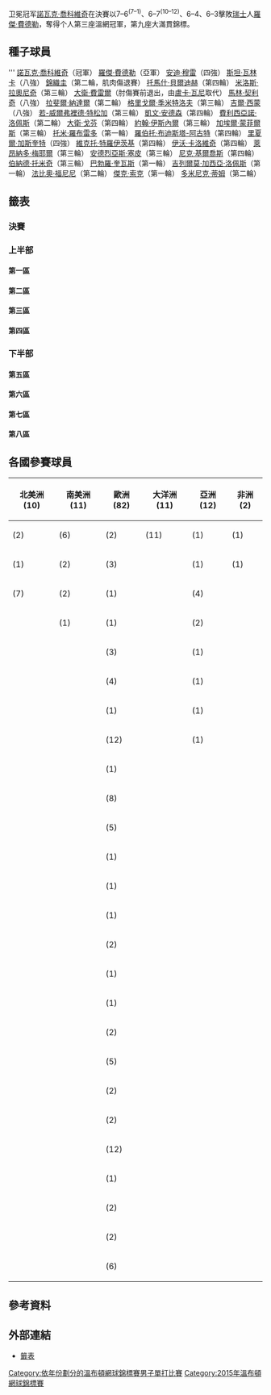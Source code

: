 {{noteTA
|G1=Tennis
|1=zh-hans:半区;zh-hk:半部;zh-tw:線;
|2=zh-hans:轮;zh-hant:圈;zh-tw:輪;
|3=zh-hans:半决赛;zh-hk:準決賽;zh-tw:四強;
|4=zh-hans:四分之一决赛;zh-hk:半準決賽;zh-tw:八強;
|5=zh-hans:温布尔登;zh-hk:溫布頓;zh-tw:溫布頓;
}}
{{GrandSlamEvents|2015|溫布頓網球錦標賽|
 |champ = {{flagicon|SRB}} [[諾瓦克·喬科維奇|諾瓦克·喬科維奇]]
 |runner = {{flagicon|SUI}} [[羅傑·費德勒|羅傑·費德勒]]
 |score = 7–6<sup>(7–1)</sup>、6–7<sup>(10–12)</sup>、6–4、6–3
 | before_name = 溫布頓網球錦標賽男子單打比賽
 | after_name = 溫布頓網球錦標賽男子單打比賽
}}
{{main|2015年溫布頓網球錦標賽}}

卫冕冠军[[諾瓦克·喬科維奇|諾瓦克·喬科維奇]]在決賽以7–6<sup>(7–1)</sup>、6–7<sup>(10–12)</sup>、6–4、6–3擊敗[[瑞士|瑞士]]人[[羅傑·費德勒|羅傑·費德勒]]，奪得个人第三座溫網冠軍，第九座大滿貫錦標。

==種子球員==
{{col-begin}}
{{col-2}}
{{seeds|1|1}} '''{{flagicon|SRB}} [[諾瓦克·喬科維奇|諾瓦克·喬科維奇]]（冠軍）
{{seeds|2|8}} {{flagicon|SUI}} [[羅傑·費德勒|羅傑·費德勒]]（亞軍）
{{seeds|3|6}} {{flagicon|GBR}} [[安迪·穆雷|安迪·穆雷]]（四強）
{{seeds|4|3}} {{flagicon|SUI}} [[斯坦·瓦林卡|斯坦·瓦林卡]]（八強）
{{seeds|5|2}} {{flagicon|JPN}} [[錦織圭|錦織圭]]（第二輪，肌肉傷退賽）
{{seeds|6|7}} {{flagicon|CZE}} [[托馬什·貝爾迪赫|托馬什·貝爾迪赫]]（第四輪）
{{seeds|7|4}} {{flagicon|CAN}} [[米洛斯·拉奧尼奇|米洛斯·拉奧尼奇]]（第三輪）
{{seeds|8|}} {{flagicon|ESP}} [[大衛·費雷爾|大衛·費雷爾]]（肘傷賽前退出，由[[盧卡·瓦尼|盧卡·瓦尼]]取代）
{{seeds|9|2}} {{flagicon|CRO}} [[馬林·契利奇|馬林·契利奇]]（八強）
{{seeds|10|5}} {{flagicon|ESP}} [[拉斐爾·納達爾|拉斐爾·納達爾]]（第二輪）
{{seeds|11|4}} {{flagicon|BUL}} [[格里戈爾·季米特洛夫|格里戈爾·季米特洛夫]]（第三輪）
{{seeds|12|7}} {{flagicon|FRA}} [[吉爾·西蒙|吉爾·西蒙]]（八強）
{{seeds|13|6}} {{flagicon|FRA}} [[若-威爾弗裡德·特松加|若-威爾弗裡德·特松加]]（第三輪）
{{seeds|14|1}} {{flagicon|RSA}} [[凱文·安德森_(網球運動員)|凱文·安德森]]（第四輪）
{{seeds|15|8}} {{flagicon|ESP}} [[費利西亞諾·洛佩斯|費利西亞諾·洛佩斯]]（第二輪）
{{seeds|16|3}} {{flagicon|BEL}} [[大衛·戈芬|大衛·戈芬]]（第四輪）
{{col-2}}
{{seeds|17|2}} {{flagicon|USA}} [[約翰·伊斯內爾|約翰·伊斯內爾]]（第三輪）
{{seeds|18|7}} {{flagicon|FRA}} [[加埃爾·蒙菲爾斯|加埃爾·蒙菲爾斯]]（第三輪）
{{seeds|19|3}} {{flagicon|ESP}} [[托米·羅布雷多|托米·羅布雷多]]（第一輪）
{{seeds|20|8}} {{flagicon|ESP}} [[羅伯托·布迪斯塔-阿古特|羅伯托·布迪斯塔-阿古特]]（第四輪）
{{seeds|21|4}} {{flagicon|FRA}} [[里夏爾·加斯奎特|里夏爾·加斯奎特]]（四強）
{{seeds|22|5}} {{flagicon|SRB}} [[維克托·特羅伊茨基|維克托·特羅伊茨基]]（第四輪）
{{seeds|23|6}} {{flagicon|CRO}} [[伊沃·卡洛維奇|伊沃·卡洛維奇]]（第四輪）
{{seeds|24|1}} {{flagicon|ARG}} [[萊昂納多·梅耶爾|萊昂納多·梅耶爾]]（第三輪）
{{seeds|25|6}} {{flagicon|ITA}} [[安德烈亞斯·塞皮|安德烈亞斯·塞皮]]（第三輪）
{{seeds|26|4}} {{flagicon|AUS}} [[尼克·基爾喬斯|尼克·基爾喬斯]]（第四輪）
{{seeds|27|1}} {{flagicon|AUS}} [[伯納德·托米奇|伯納德·托米奇]]（第三輪）
{{seeds|28|2}} {{flagicon|URU}} [[巴勃羅·奎瓦斯|巴勃羅·奎瓦斯]]（第一輪）
{{seeds|29|7}} {{flagicon|ESP}} [[吉列爾莫·加西亞·洛佩斯|吉列爾莫·加西亞·洛佩斯]]（第一輪）
{{seeds|30|5}} {{flagicon|ITA}} [[法比奧·福尼尼|法比奧·福尼尼]]（第二輪）
{{seeds|31|8}} {{flagicon|USA}} [[傑克·索克|傑克·索克]]（第一輪）
{{seeds|32|3}} {{flagicon|AUT}} [[多米尼克·蒂姆|多米尼克·蒂姆]]（第二輪）
{{col-end}}

==籤表==
{{Draw key}}

===決賽===

{{8TeamBracket-Tennis5
|RD1=八強
|RD2=四強
|RD3=[[2015年溫布頓網球錦標賽男子單打比賽|決賽]]
|team-width=175

|RD1-seed1=1
|RD1-team1='''{{flagicon|SRB}} [[諾瓦克·喬科維奇|諾瓦克·喬科維奇]]
|RD1-score1-1='''6
|RD1-score1-2='''6
|RD1-score1-3='''6
|RD1-score1-4=
|RD1-score1-5=
|RD1-seed2=9
|RD1-team2={{flagicon|CRO}} [[馬林·契利奇|馬林·契利奇]]
|RD1-score2-1=4
|RD1-score2-2=4
|RD1-score2-3=4
|RD1-score2-4=
|RD1-score2-5=

|RD1-seed3=4
|RD1-team3={{nowrap|{{flagicon|SWI}} [[斯坦·瓦林卡|斯坦·瓦林卡]]}}
|RD1-score3-1=4
|RD1-score3-2='''6
|RD1-score3-3='''6
|RD1-score3-4=4
|RD1-score3-5=9
|RD1-seed4=21
|RD1-team4='''{{flagicon|FRA}} [[里夏爾·加斯奎特|里夏爾·加斯奎特]]
|RD1-score4-1='''6
|RD1-score4-2=4
|RD1-score4-3=3
|RD1-score4-4='''6
|RD1-score4-5='''11

|RD1-seed5=
|RD1-team5={{flagicon|CAN}} [[華塞克·波斯比希爾|華塞克·波斯比希爾]]
|RD1-score5-1=4
|RD1-score5-2=5
|RD1-score5-3=4
|RD1-score5-4=
|RD1-score5-5=
|RD1-seed6=3
|RD1-team6={{flagicon|GBR}} '''[[安迪·穆雷|安迪·穆雷]]
|RD1-score6-1='''6
|RD1-score6-2='''7
|RD1-score6-3='''6
|RD1-score6-4=
|RD1-score6-5=

|RD1-seed7=12
|RD1-team7={{flagicon|FRA}} [[吉爾·西蒙|吉爾·西蒙]]
|RD1-score7-1=3
|RD1-score7-2=5
|RD1-score7-3=2
|RD1-score7-4=
|RD1-score7-5=
|RD1-seed8=2
|RD1-team8={{flagicon|SUI}} '''[[羅傑·費德勒|羅傑·費德勒]]
|RD1-score8-1='''6
|RD1-score8-2='''7
|RD1-score8-3='''6
|RD1-score8-4=
|RD1-score8-5=

|RD2-seed1=1
|RD2-team1='''{{flagicon|SRB}} [[諾瓦克·喬科維奇|諾瓦克·喬科維奇]]
|RD2-score1-1='''7<sup>7</sup>
|RD2-score1-2='''6
|RD2-score1-3='''6
|RD2-score1-4=
|RD2-score1-5=
|RD2-seed2=21
|RD2-team2={{flagicon|FRA}} [[里夏爾·加斯奎特|里夏爾·加斯奎特]]
|RD2-score2-1=6<sup>2</sup>
|RD2-score2-2=4
|RD2-score2-3=4
|RD2-score2-4=
|RD2-score2-5=

|RD2-seed3=3
|RD2-team3={{flagicon|GBR}} [[安迪·穆雷|安迪·穆雷]]
|RD2-score3-1=5
|RD2-score3-2=5
|RD2-score3-3=4
|RD2-score3-4=
|RD2-score3-5=
|RD2-seed4=2
|RD2-team4='''{{flagicon|SUI}} [[羅傑·費德勒|羅傑·費德勒]] 
|RD2-score4-1='''7
|RD2-score4-2='''7
|RD2-score4-3='''6
|RD2-score4-4=
|RD2-score4-5=

|RD3-seed1=1
|RD3-team1={{nowrap|'''{{flagicon|SRB}} [[諾瓦克·喬科維奇|諾瓦克·喬科維奇]]''' }}
|RD3-score1-1='''7<sup>7</sup>
|RD3-score1-2=6<sup>10</sup>
|RD3-score1-3='''6
|RD3-score1-4='''6
|RD3-score1-5=
|RD3-seed2=2
|RD3-team2={{flagicon|SUI}} [[羅傑·費德勒|羅傑·費德勒]] 
|RD3-score2-1=6<sup>1</sup>
|RD3-score2-2='''7<sup>12</sup>
|RD3-score2-3=4
|RD3-score2-4=3
|RD3-score2-5=
}}

=== 上半部 ===
==== 第一區 ====
{{16TeamBracket-Compact-Tennis5
| RD1=第一輪
| RD2=第二輪
| RD3=第三輪
| RD4=第四輪

| RD1-seed01=1
| RD1-team01='''{{flagicon|SRB}} [[諾瓦克·喬科維奇|喬科維奇]]
| RD1-score01-1='''6
| RD1-score01-2='''6
| RD1-score01-3='''6
| RD1-score01-4=
| RD1-score01-5=
| RD1-seed02=
| RD1-team02={{nowrap|{{flagicon|GER}} [[菲利普·科爾施賴伯|科爾施賴伯]]}}
| RD1-score02-1=4
| RD1-score02-2=4
| RD1-score02-3=4
| RD1-score02-4=
| RD1-score02-5=

| RD1-seed03=
| RD1-team03='''{{flagicon|FIN}} [[亞爾科·涅米寧|涅米寧]]
| RD1-score03-1=3
| RD1-score03-2='''6
| RD1-score03-3=4
| RD1-score03-4='''6
| RD1-score03-5='''11
| RD1-seed04=WC
| RD1-team04={{flagicon|AUS}} [[萊頓·休伊特|休伊特]]
| RD1-score04-1='''6
| RD1-score04-2=3
| RD1-score04-3='''6
| RD1-score04-4=0
| RD1-score04-5=9

| RD1-seed05=Q
| RD1-team05='''{{flagicon|FRA}} [[皮埃爾-雨果·赫伯特|赫伯特]]
| RD1-score05-1=1
| RD1-score05-2='''6
| RD1-score05-3=3
| RD1-score05-4='''6
| RD1-score05-5='''10
| RD1-seed06=
| RD1-team06={{flagicon|KOR}} [[鄭泫|鄭]]
| RD1-score06-1='''6
| RD1-score06-2=2
| RD1-score06-3='''6
| RD1-score06-4=2
| RD1-score06-5=8

| RD1-seed07=
| RD1-team07={{flagicon|GER}} [[楊-萊納德·史卓夫|史卓夫]]
| RD1-score07-1=3
| RD1-score07-2='''6
| RD1-score07-3='''6
| RD1-score07-4=2
| RD1-score07-5=3
| RD1-seed08=27
| RD1-team08='''{{flagicon|AUS}} [[伯納德·托米奇|托米奇]]
| RD1-score08-1='''6
| RD1-score08-2=3
| RD1-score08-3=2
| RD1-score08-4='''6
| RD1-score08-5='''6

| RD1-seed09=24
| RD1-team09='''{{flagicon|ARG}} [[萊昂納多·梅耶爾|梅耶爾]]
| RD1-score09-1='''7<sup>9</sup>
| RD1-score09-2='''7<sup>7</sup>
| RD1-score09-3='''6
| RD1-score09-4=
| RD1-score09-5=
| RD1-seed10=
| RD1-team10={{flagicon|AUS}} [[壇納西·科基納基斯|科基納基斯]]
| RD1-score10-1=6<sup>7</sup>
| RD1-score10-2=6<sup>3</sup>
| RD1-score10-3=4
| RD1-score10-4=
| RD1-score10-5=

| RD1-seed11=PR
| RD1-team11={{flagicon|SRB}} [[揚科·蒂普薩雷維奇|蒂普薩雷維奇]]
| RD1-score11-1=3
| RD1-score11-2=4
| RD1-score11-3=2
| RD1-score11-4=
| RD1-score11-5=
| RD1-seed12=
| RD1-team12='''{{flagicon|ESP}} [[馬塞爾·格拉諾勒斯|格拉諾勒斯]]
| RD1-score12-1='''6
| RD1-score12-2='''6
| RD1-score12-3='''6
| RD1-score12-4=
| RD1-score12-5=

| RD1-seed13=
| RD1-team13='''{{flagicon|TUR}} [[馬塞爾·伊爾汗|伊爾汗]]
| RD1-score13-1='''7<sup>7</sup>
| RD1-score13-2='''6
| RD1-score13-3=6<sup>4</sup>
| RD1-score13-4='''6
| RD1-score13-5=
| RD1-seed14=
| RD1-team14={{flagicon|POL}} [[傑西·詹努維克茲|詹努維克茲]]
| RD1-score14-1=6<sup>4</sup>
| RD1-score14-2=4
| RD1-score14-3='''7<sup>7</sup>
| RD1-score14-4=3
| RD1-score14-5=

| RD1-seed15=
| RD1-team15={{flagicon|FRA}} [[盧卡斯·普耶|普耶]]
| RD1-score15-1=2
| RD1-score15-2=5
| RD1-score15-3='''6
| RD1-score15-4=3
| RD1-score15-5=
| RD1-seed16=14
| RD1-team16='''{{flagicon|RSA}} [[凱文·安德森_(網球運動員)|安德森]]
| RD1-score16-1='''6
| RD1-score16-2='''7
| RD1-score16-3=3
| RD1-score16-4='''6
| RD1-score16-5=

| RD2-seed01=1
| RD2-team01={{flagicon|SRB}} '''[[諾瓦克·喬科維奇|喬科維奇]]
| RD2-score01-1='''6
| RD2-score01-2='''6
| RD2-score01-3='''6
| RD2-score01-4=
| RD2-score01-5=
| RD2-seed02=
| RD2-team02={{flagicon|FIN}} [[亞爾科·涅米寧|涅米寧]]
| RD2-score02-1=4
| RD2-score02-2=2
| RD2-score02-3=3
| RD2-score02-4=
| RD2-score02-5=

| RD2-seed03=Q
| RD2-team03={{flagicon|FRA}} [[皮埃爾-雨果·赫伯特|赫伯特]]
| RD2-score03-1=6<sup>3</sup>
| RD2-score03-2=4
| RD2-score03-3=6<sup>5</sup>
| RD2-score03-4=
| RD2-score03-5=
| RD2-seed04=27
| RD2-team04='''{{flagicon|AUS}} [[伯納德·托米奇|托米奇]]
| RD2-score04-1='''7<sup>7</sup>
| RD2-score04-2='''6
| RD2-score04-3='''7<sup>7</sup>
| RD2-score04-4=
| RD2-score04-5=

| RD2-seed05=24
| RD2-team05='''{{flagicon|ARG}} [[萊昂納多·梅耶爾|梅耶爾]]
| RD2-score05-1='''6
| RD2-score05-2='''7<sup>7</sup>
| RD2-score05-3='''6
| RD2-score05-4=
| RD2-score05-5=
| RD2-seed06=
| RD2-team06={{nowrap|{{flagicon|ESP}} [[馬塞爾·格拉諾勒斯|格拉諾勒斯]]}}
| RD2-score06-1=3
| RD2-score06-2=6<sup>4</sup>
| RD2-score06-3=3
| RD2-score06-4=
| RD2-score06-5=

| RD2-seed07=
| RD2-team07={{flagicon|TUR}} [[馬塞爾·伊爾汗|伊爾汗]]
| RD2-score07-1='''7<sup>7</sup>
| RD2-score07-2=6<sup>6</sup>
| RD2-score07-3=4
| RD2-score07-4=4
| RD2-score07-5=
| RD2-seed08=14
| RD2-team08='''{{flagicon|RSA}} [[凱文·安德森_(網球運動員)|安德森]]
| RD2-score08-1=6<sup>5</sup>
| RD2-score08-2='''7<sup>8</sup>
| RD2-score08-3='''6
| RD2-score08-4='''6
| RD2-score08-5=

| RD3-seed01=1
| RD3-team01={{flagicon|SRB}} '''[[諾瓦克·喬科維奇|喬科維奇]]
| RD3-score01-1='''6
| RD3-score01-2='''6
| RD3-score01-3='''6
| RD3-score01-4=
| RD3-score01-5=
| RD3-seed02=27
| RD3-team02={{flagicon|AUS}} [[伯納德·托米奇|托米奇]]
| RD3-score02-1=3
| RD3-score02-2=3
| RD3-score02-3=3
| RD3-score02-4=
| RD3-score02-5=

| RD3-seed03=24
| RD3-team03={{flagicon|ARG}} [[萊昂納多·梅耶爾|梅耶爾]]
| RD3-score03-1=4
| RD3-score03-2=6<sup>6</sup>
| RD3-score03-3=3
| RD3-score03-4=
| RD3-score03-5=
| RD3-seed04=14
| RD3-team04={{nowrap|{{flagicon|RSA}} '''[[凱文·安德森_(網球運動員)|安德森]]}}
| RD3-score04-1='''6
| RD3-score04-2='''7<sup>8</sup>
| RD3-score04-3='''6
| RD3-score04-4=
| RD3-score04-5=

| RD4-seed01=1
| RD4-team01='''{{flagicon|SRB}} [[諾瓦克·喬科維奇|喬科維奇]]
| RD4-score01-1=6<sup>6</sup>
| RD4-score01-2=6<sup>6</sup>
| RD4-score01-3='''6
| RD4-score01-4='''6
| RD4-score01-5='''7
| RD4-seed02=14
| RD4-team02={{nowrap|{{flagicon|RSA}} [[凱文·安德森_(網球運動員)|安德森]]}}
| RD4-score02-1='''7<sup>8</sup>
| RD4-score02-2='''7<sup>8</sup>
| RD4-score02-3=1
| RD4-score02-4=4
| RD4-score02-5=5
}}

==== 第二區 ====
{{16TeamBracket-Compact-Tennis5
| RD1=第一輪
| RD2=第二輪
| RD3=第三輪
| RD4=第四輪

| RD1-seed01= 9
| RD1-team01='''{{flagicon|CRO}} [[馬林·契利奇|契利奇]] 
| RD1-score01-1='''6
| RD1-score01-2='''6
| RD1-score01-3='''7<sup>7</sup>
| RD1-score01-4=
| RD1-score01-5=
| RD1-seed02=Q
| RD1-team02={{flagicon|JPN}} [[守屋宏紀|守屋]]
| RD1-score02-1=3
| RD1-score02-2=2
| RD1-score02-3=6<sup>4</sup>
| RD1-score02-4=
| RD1-score02-5=

| RD1-seed03=
| RD1-team03={{nowrap|{{flagicon|AUT}} [[Andreas_Haider-Maurer|A Haider-Maurer]]}}
| RD1-score03-1=2
| RD1-score03-2=2<sup>r</sup>
| RD1-score03-3=
| RD1-score03-4=
| RD1-score03-5=
| RD1-seed04=
| RD1-team04='''{{flagicon|LTU}} [[里查達斯·貝蘭基斯|貝蘭基斯]]
| RD1-score04-1='''6
| RD1-score04-2=5
| RD1-score04-3=
| RD1-score04-4=
| RD1-score04-5=

| RD1-seed05=WC
| RD1-team05='''{{flagicon|AUS}} [[馬修·伊布登|伊布登]]
| RD1-score05-1='''6
| RD1-score05-2='''6
| RD1-score05-3='''6
| RD1-score05-4=
| RD1-score05-5=
| RD1-seed06=
| RD1-team06={{flagicon|SLO}} [[Blaž_Rola|B Rola]]
| RD1-score06-1=2
| RD1-score06-2=1
| RD1-score06-3=4
| RD1-score06-4=
| RD1-score06-5=

| RD1-seed07=
| RD1-team07={{flagicon|JPN}} [[添田豪|添田]]
| RD1-score07-1=6<sup>5</sup>
| RD1-score07-2=4
| RD1-score07-3=4
| RD1-score07-4=
| RD1-score07-5=
| RD1-seed08=17
| RD1-team08='''{{flagicon|USA}} [[約翰·伊斯內爾|伊斯內爾]]
| RD1-score08-1='''7<sup>7</sup>
| RD1-score08-2='''6
| RD1-score08-3='''6
| RD1-score08-4=
| RD1-score08-5=

| RD1-seed09=28
| RD1-team09={{flagicon|URU}} [[巴勃羅·奎瓦斯|奎瓦斯]]
| RD1-score09-1='''7<sup>7</sup>
| RD1-score09-2='''6
| RD1-score09-3=3
| RD1-score09-4=2
| RD1-score09-5=2
| RD1-seed10=WC
| RD1-team10='''{{flagicon|USA}} [[丹尼斯·庫德拉|庫德拉]]
| RD1-score10-1=6<sup>4</sup>
| RD1-score10-2=4
| RD1-score10-3='''6
| RD1-score10-4='''6
| RD1-score10-5='''6

| RD1-seed11=
| RD1-team11={{flagicon|RUS}} [[泰穆拉茲·加巴什維利|加巴什維利]]
| RD1-score11-1=3
| RD1-score11-2='''6
| RD1-score11-3=3
| RD1-score11-4='''6
| RD1-score11-5=7
| RD1-seed12=
| RD1-team12='''{{flagicon|GER}} [[亞歷山大·茲維列夫|茲維列夫]]
| RD1-score12-1='''6
| RD1-score12-2=1
| RD1-score12-3='''6
| RD1-score12-4=3
| RD1-score12-5='''9

| RD1-seed13=
| RD1-team13={{flagicon|BRA}} [[João_Souza|J Souza]]
| RD1-score13-1=4
| RD1-score13-2=3
| RD1-score13-3=2
| RD1-score13-4=
| RD1-score13-5=
| RD1-seed14=
| RD1-team14='''{{flagicon|COL}} [[聖地亞哥·基拉爾多|基拉爾多]]
| RD1-score14-1='''6
| RD1-score14-2='''6
| RD1-score14-3='''6
| RD1-score14-4=
| RD1-score14-5=

| RD1-seed15=
| RD1-team15={{flagicon|ITA}} [[西莫內·博萊利|博萊利]]
| RD1-score15-1=3
| RD1-score15-2='''7<sup>7</sup>
| RD1-score15-3=2
| RD1-score15-4='''6
| RD1-score15-5=3
| RD1-seed16=5
| RD1-team16='''{{flagicon|JPN}} [[錦織圭|錦織]] 
| RD1-score16-1='''6
| RD1-score16-2=6<sup>4</sup>
| RD1-score16-3='''6
| RD1-score16-4=3
| RD1-score16-5='''6

| RD2-seed01=9
| RD2-team01={{flagicon|CRO}} '''[[馬林·契利奇|契利奇]] 
| RD2-score01-1='''6
| RD2-score01-2=4
| RD2-score01-3='''7<sup>8</sup>
| RD2-score01-4=4
| RD2-score01-5='''7
| RD2-seed02=
| RD2-team02={{nowrap|{{flagicon|LTU}} [[里查達斯·貝蘭基斯|貝蘭基斯]]}}
| RD2-score02-1=3
| RD2-score02-2='''6
| RD2-score02-3=6<sup>6</sup>
| RD2-score02-4='''6
| RD2-score02-5=5

| RD2-seed03=WC
| RD2-team03={{flagicon|AUS}} [[馬修·伊布登|伊布登]]
| RD2-score03-1=2
| RD2-score03-2=6<sup>8</sup>
| RD2-score03-3=4
| RD2-score03-4=
| RD2-score03-5=
| RD2-seed04=17
| RD2-team04={{flagicon|USA}} '''[[約翰·伊斯內爾|伊斯內爾]]
| RD2-score04-1='''6
| RD2-score04-2='''7<sup>10</sup>
| RD2-score04-3='''6
| RD2-score04-4=
| RD2-score04-5=

| RD2-seed05=WC
| RD2-team05={{flagicon|USA}} '''[[丹尼斯·庫德拉|庫德拉]]
| RD2-score05-1='''6
| RD2-score05-2=3
| RD2-score05-3='''7<sup>7</sup>
| RD2-score05-4='''6
| RD2-score05-5=
| RD2-seed06=
| RD2-team06={{flagicon|GER}} [[亞歷山大·茲維列夫|茲維列夫]]
| RD2-score06-1=3
| RD2-score06-2='''6
| RD2-score06-3=6<sup>2</sup>
| RD2-score06-4=4
| RD2-score06-5=

| RD2-seed07=
| RD2-team07={{flagicon|COL}} '''[[聖地亞哥·基拉爾多|基拉爾多]]
| RD2-score07-1=<small>w/o</small>
| RD2-score07-2=
| RD2-score07-3=
| RD2-score07-4=
| RD2-score07-5=
| RD2-seed08=5
| RD2-team08={{flagicon|JPN}} [[錦織圭|錦織]]
| RD2-score08-1=
| RD2-score08-2=
| RD2-score08-3=
| RD2-score08-4=
| RD2-score08-5=

| RD3-seed01=9
| RD3-team01={{flagicon|CRO}} '''[[馬林·契利奇|契利奇]] 
| RD3-score01-1='''7<sup>7</sup>
| RD3-score01-2=6<sup>6</sup>
| RD3-score01-3='''6
| RD3-score01-4=6<sup>4</sup>
| RD3-score01-5='''12
| RD3-seed02=17
| RD3-team02={{flagicon|USA}} [[約翰·伊斯內爾|伊斯內爾]]
| RD3-score02-1=6<sup>4</sup>
| RD3-score02-2='''7<sup>8</sup>
| RD3-score02-3=4
| RD3-score02-4='''7<sup>7</sup>
| RD3-score02-5=10

| RD3-seed03=WC
| RD3-team03='''{{flagicon|USA}} [[丹尼斯·庫德拉|庫德拉]]
| RD3-score03-1='''6
| RD3-score03-2=6<sup>3</sup>
| RD3-score03-3=2
| RD3-score03-4='''6
| RD3-score03-5='''6
| RD3-seed04=
| RD3-team04={{nowrap|{{flagicon|COL}} [[聖地亞哥·基拉爾多|基拉爾多]]}}
| RD3-score04-1=2
| RD3-score04-2='''7<sup>7</sup>
| RD3-score04-3='''6
| RD3-score04-4=1
| RD3-score04-5=3

| RD4-seed01=9
| RD4-team01='''{{flagicon|CRO}} [[馬林·契利奇|契利奇]] 
| RD4-score01-1='''6
| RD4-score01-2=4
| RD4-score01-3='''6
| RD4-score01-4='''7
| RD4-score01-5=
| RD4-seed02=WC
| RD4-team02={{nowrap|{{flagicon|USA}} [[丹尼斯·庫德拉|庫德拉]]}}
| RD4-score02-1=4
| RD4-score02-2='''6
| RD4-score02-3=3
| RD4-score02-4=5
| RD4-score02-5=
}}

==== 第三區 ====
{{16TeamBracket-Compact-Tennis5
| RD1=第一輪
| RD2=第二輪
| RD3=第三輪
| RD4=第四輪

| RD1-seed01=4
| RD1-team01='''{{flagicon|SUI}} [[斯坦·瓦林卡|瓦林卡]]
| RD1-score01-1='''6
| RD1-score01-2='''7
| RD1-score01-3='''7<sup>7</sup>
| RD1-score01-4=
| RD1-score01-5=
| RD1-seed02=
| RD1-team02={{flagicon|POR}} [[João_Sousa|J Sousa]]
| RD1-score02-1=2
| RD1-score02-2=5
| RD1-score02-3=6<sup>3</sup>
| RD1-score02-4=
| RD1-score02-5=

| RD1-seed03=
| RD1-team03='''{{nowrap|{{flagicon|DOM}} [[Víctor_Estrella_Burgos|V Estrella Burgos]]}}
| RD1-score03-1=5
| RD1-score03-2='''6
| RD1-score03-3='''6
| RD1-score03-4='''6
| RD1-score03-5=
| RD1-seed04=
| RD1-team04={{flagicon|GER}} [[Benjamin_Becker|B Becker]]
| RD1-score04-1='''7

| RD1-score04-2=1
| RD1-score04-3=4
| RD1-score04-4=4
| RD1-score04-5=

| RD1-seed05=
| RD1-team05={{flagicon|SVK}} [[Martin_Kližan|M Kližan]]
| RD1-score05-1='''6
| RD1-score05-2=2
| RD1-score05-3=3
| RD1-score05-4='''7<sup>7</sup>
| RD1-score05-5=11
| RD1-seed06=
| RD1-team06='''{{flagicon|ESP}} [[費爾南多·貝爾達斯科|貝爾達斯科]]
| RD1-score06-1=4
| RD1-score06-2='''6
| RD1-score06-3='''6
| RD1-score06-4=6<sup>5</sup>
| RD1-score06-5='''13

| RD1-seed07=
| RD1-team07= {{flagicon|ISR}} [[杜迪·塞拉|塞拉]]
| RD1-score07-1='''6
| RD1-score07-2=3
| RD1-score07-3=4
| RD1-score07-4=4
| RD1-score07-5=
| RD1-seed08=32
| RD1-team08='''{{flagicon|AUT}} [[多米尼克·蒂姆|蒂姆]]
| RD1-score08-1=2
| RD1-score08-2='''6
| RD1-score08-3='''6
| RD1-score08-4='''6
| RD1-score08-5=

| RD1-seed09=19
| RD1-team09={{flagicon|ESP}} [[Tommy_Robredo|T Robredo]]
| RD1-score09-1=2
| RD1-score09-2=3
| RD1-score09-3=4
| RD1-score09-4=
| RD1-score09-5=
| RD1-seed10=Q
| RD1-team10='''{{flagicon|AUS}} [[約翰·米爾蒙|米爾蒙]]
| RD1-score10-1='''6
| RD1-score10-2='''6
| RD1-score10-3='''6
| RD1-score10-4=
| RD1-score10-5=

| RD1-seed11=
| RD1-team11={{flagicon|USA}} [[Donald_Young_(tennis)|D Young]]
| RD1-score11-1='''7
| RD1-score11-2=2
| RD1-score11-3=4
| RD1-score11-4=4
| RD1-score11-5=
| RD1-seed12=
| RD1-team12='''{{flagicon|CYP}} [[馬科斯·巴格達蒂斯|巴格達蒂斯]]
| RD1-score12-1=5
| RD1-score12-2='''6
| RD1-score12-3='''6
| RD1-score12-4='''6
| RD1-score12-5=

| RD1-seed13=WC
| RD1-team13='''{{flagicon|GBR}} [[Liam_Broady|L Broady]]
| RD1-score13-1=5
| RD1-score13-2=4
| RD1-score13-3='''6
| RD1-score13-4='''6
| RD1-score13-5='''6
| RD1-seed14=
| RD1-team14={{flagicon|AUS}} [[Marinko_Matosevic|M Matosevic]]
| RD1-score14-1='''7
| RD1-score14-2='''6
| RD1-score14-3=3
| RD1-score14-4=2
| RD1-score14-5=3

| RD1-seed15=Q
| RD1-team15={{flagicon|ARG}} [[Horacio_Zeballos|H Zeballos]]
| RD1-score15-1=6<sup>4</sup>
| RD1-score15-2=1
| RD1-score15-3=1
| RD1-score15-4=
| RD1-score15-5=
| RD1-seed16=16
| RD1-team16='''{{flagicon|BEL}} [[大衛·戈芬|戈芬]]
| RD1-score16-1='''7<sup>7</sup>
| RD1-score16-2='''6
| RD1-score16-3='''6
| RD1-score16-4=
| RD1-score16-5=

| RD2-seed01=4
| RD2-team01={{flagicon|SUI}} '''[[斯坦·瓦林卡|瓦林卡]]
| RD2-score01-1='''6
| RD2-score01-2='''6
| RD2-score01-3='''7
| RD2-score01-4=
| RD2-score01-5=
| RD2-seed02=
| RD2-team02={{nowrap|{{flagicon|DOM}} [[Víctor_Estrella_Burgos|V Estrella Burgos]]}}
| RD2-score02-1=3
| RD2-score02-2=4
| RD2-score02-3=5
| RD2-score02-4=
| RD2-score02-5=

| RD2-seed03=
| RD2-team03='''{{flagicon|ESP}} [[費爾南多·貝爾達斯科|貝爾達斯科]]
| RD2-score03-1=5
| RD2-score03-2='''6
| RD2-score03-3=5
| RD2-score03-4='''6
| RD2-score03-5='''6
| RD2-seed04=32
| RD2-team04={{flagicon|AUT}} [[多米尼克·蒂姆|蒂姆]]
| RD2-score04-1='''7
| RD2-score04-2=4
| RD2-score04-3='''7
| RD2-score04-4=3
| RD2-score04-5=4

| RD2-seed05=Q
| RD2-team05={{flagicon|AUS}} [[約翰·米爾蒙|米爾蒙]]
| RD2-score05-1='''7<sup>7</sup>
| RD2-score05-2='''6
| RD2-score05-3=3
| RD2-score05-4=2
| RD2-score05-5=4
| RD2-seed06=
| RD2-team06='''{{flagicon|CYP}} [[馬科斯·巴格達蒂斯|巴格達蒂斯]]
| RD2-score06-1=6<sup>5</sup>
| RD2-score06-2=2
| RD2-score06-3='''6
| RD2-score06-4='''6
| RD2-score06-5='''6

| RD2-seed07=WC
| RD2-team07={{flagicon|GBR}} [[Liam_Broady|L Broady]]
| RD2-score07-1=6<sup>3</sup>
| RD2-score07-2=1
| RD2-score07-3=1
| RD2-score07-4=
| RD2-score07-5=
| RD2-seed08=16
| RD2-team08={{flagicon|BEL}} '''[[大衛·戈芬|戈芬]]
| RD2-score08-1='''7<sup>7</sup>
| RD2-score08-2='''6
| RD2-score08-3='''6
| RD2-score08-4=
| RD2-score08-5=

| RD3-seed01=4
| RD3-team01='''{{flagicon|SWI}} [[斯坦·瓦林卡|瓦林卡]]
| RD3-score01-1='''6
| RD3-score01-2='''6
| RD3-score01-3='''6
| RD3-score01-4=
| RD3-score01-5=
| RD3-seed02=
| RD3-team02={{flagicon|ESP}} [[費爾南多·貝爾達斯科|貝爾達斯科]]
| RD3-score02-1=4
| RD3-score02-2=3
| RD3-score02-3=4
| RD3-score02-4=
| RD3-score02-5=

| RD3-seed03=
| RD3-team03={{nowrap|{{flagicon|CYP}} [[馬科斯·巴格達蒂斯|巴格達蒂斯]]}}
| RD3-score03-1=3
| RD3-score03-2=4
| RD3-score03-3=2
| RD3-score03-4=
| RD3-score03-5=
| RD3-seed04=16
| RD3-team04={{flagicon|BEL}} '''[[大衛·戈芬|戈芬]]
| RD3-score04-1='''6
| RD3-score04-2='''6
| RD3-score04-3='''6
| RD3-score04-4=
| RD3-score04-5=

| RD4-seed01=4
| RD4-team01='''{{nowrap|{{flagicon|SWI}} [[斯坦·瓦林卡|瓦林卡]]}}
| RD4-score01-1='''7<sup>7</sup>
| RD4-score01-2='''7<sup>9</sup>
| RD4-score01-3='''6
| RD4-score01-4=
| RD4-score01-5=
| RD4-seed02=16
| RD4-team02={{flagicon|BEL}} [[大衛·戈芬|戈芬]]
| RD4-score02-1=6<sup>3</sup>
| RD4-score02-2=6<sup>7</sup>
| RD4-score02-3=4
| RD4-score02-4=
| RD4-score02-5=
}}

==== 第四區 ====
{{16TeamBracket-Compact-Tennis5
| RD1=第一輪
| RD2=第二輪
| RD3=第三輪
| RD4=第四輪

| RD1-seed01=11
| RD1-team01='''{{flagicon|BUL}} [[格里戈爾·季米特洛夫|季米特洛夫]]
| RD1-score01-1='''6
| RD1-score01-2='''6
| RD1-score01-3='''6
| RD1-score01-4=
| RD1-score01-5=
| RD1-seed02=
| RD1-team02={{flagicon|ARG}} [[Federico_Delbonis|F Delbonis]]
| RD1-score02-1=3
| RD1-score02-2=0
| RD1-score02-3=4
| RD1-score02-4=
| RD1-score02-5=

| RD1-seed03=
| RD1-team03={{flagicon|SVK}} [[Lukáš_Lacko|L Lacko]]
| RD1-score03-1=3
| RD1-score03-2='''7<sup>7</sup>
| RD1-score03-3='''6
| RD1-score03-4=1
| RD1-score03-5=4
| RD1-seed04=
| RD1-team04='''{{flagicon|USA}} [[Steve_Johnson_(tennis)|S Johnson]]
| RD1-score04-1='''6
| RD1-score04-2=6<sup>5</sup>
| RD1-score04-3=4
| RD1-score04-4='''6
| RD1-score04-5='''6

| RD1-seed05=Q
| RD1-team05='''{{nowrap|{{flagicon|FRA}} [[Kenny_de_Schepper|K de Schepper]]}}
| RD1-score05-1=4
| RD1-score05-2=4
| RD1-score05-3='''7<sup>7</sup>
| RD1-score05-4='''6
| RD1-score05-5='''6
| RD1-seed06=Q
| RD1-team06={{flagicon|AUS}} [[John-Patrick_Smith|J-P Smith]]
| RD1-score06-1='''6
| RD1-score06-2='''6
| RD1-score06-3=6<sup>4</sup>
| RD1-score06-4=4
| RD1-score06-5=4

| RD1-seed07=Q
| RD1-team07={{flagicon|AUS}} [[Luke_Saville|L Saville]]
| RD1-score07-1=3
| RD1-score07-2=2
| RD1-score07-3=2
| RD1-score07-4=
| RD1-score07-5=
| RD1-seed08= 21
| RD1-team08='''{{flagicon|FRA}} [[里夏爾·加斯奎特|加斯奎特]]
| RD1-score08-1='''6
| RD1-score08-2='''6
| RD1-score08-3='''6
| RD1-score08-4=
| RD1-score08-5=

| RD1-seed09=26
| RD1-team09='''{{flagicon|AUS}} [[尼克·基爾喬斯|基爾喬斯]]
| RD1-score09-1='''6
| RD1-score09-2='''6
| RD1-score09-3='''7<sup>8</sup>
| RD1-score09-4=
| RD1-score09-5=
| RD1-seed10=
| RD1-team10={{flagicon|ARG}} [[Diego_Schwartzman|D Schwartzman]]
| RD1-score10-1=0
| RD1-score10-2=2
| RD1-score10-3=6<sup>6</sup>
| RD1-score10-4=
| RD1-score10-5=

| RD1-seed11=
| RD1-team11='''{{flagicon|ARG}} [[胡安·摩納哥|摩納哥]]
| RD1-score11-1='''6
| RD1-score11-2='''6
| RD1-score11-3='''6
| RD1-score11-4=
| RD1-score11-5=
| RD1-seed12=PR
| RD1-team12={{flagicon|GER}} [[Florian_Mayer|F Mayer]]
| RD1-score12-1=1
| RD1-score12-2=2
| RD1-score12-3=4
| RD1-score12-4=
| RD1-score12-5=

| RD1-seed13=
| RD1-team13={{flagicon|SRB}} [[Dušan_Lajović|D Lajović]]
| RD1-score13-1=2
| RD1-score13-2=3
| RD1-score13-3='''6
| RD1-score13-4=2
| RD1-score13-5=
| RD1-seed14=PR
| RD1-team14='''{{flagicon|GER}} [[托米·哈斯|哈斯]]
| RD1-score14-1='''6
| RD1-score14-2='''6
| RD1-score14-3=4
| RD1-score14-4='''6
| RD1-score14-5=

| RD1-seed15=
| RD1-team15={{nowrap|{{flagicon|ESP}} [[Daniel_Gimeno-Traver|D Gimeno-Traver]]}}
| RD1-score15-1=2
| RD1-score15-2=3
| RD1-score15-3='''6
| RD1-score15-4=6<sup>4</sup>
| RD1-score15-5=
| RD1-seed16=7
| RD1-team16='''{{flagicon|CAN}} [[米洛斯·拉奧尼奇|拉奧尼奇]]
| RD1-score16-1='''6
| RD1-score16-2='''6
| RD1-score16-3=3
| RD1-score16-4='''7<sup>7</sup>
| RD1-score16-5=

| RD2-seed01=11
| RD2-team01='''{{flagicon|BUL}} [[格里戈爾·季米特洛夫|季米特洛夫]]
| RD2-score01-1='''7<sup>10</sup>
| RD2-score01-2='''6
| RD2-score01-3='''7<sup>7</sup>
| RD2-score01-4=
| RD2-score01-5=
| RD2-seed02=
| RD2-team02={{flagicon|USA}} [[Steve_Johnson_(tennis)|S Johnson]]
| RD2-score02-1=6<sup>8</sup>
| RD2-score02-2=2
| RD2-score02-3=6<sup>2</sup>
| RD2-score02-4=
| RD2-score02-5=

| RD2-seed03=Q
| RD2-team03={{nowrap|{{flagicon|FRA}} [[Kenny_de_Schepper|K de Schepper]]}}
| RD2-score03-1=0
| RD2-score03-2=3
| RD2-score03-3=3
| RD2-score03-4=
| RD2-score03-5=
| RD2-seed04=21
| RD2-team04='''{{flagicon|FRA}} [[里夏爾·加斯奎特|加斯奎特]]
| RD2-score04-1='''6
| RD2-score04-2='''6
| RD2-score04-3='''6
| RD2-score04-4=
| RD2-score04-5=

| RD2-seed05=26
| RD2-team05={{flagicon|AUS}} '''[[尼克·基爾喬斯|基爾喬斯]]
| RD2-score05-1='''7<sup>7</sup>
| RD2-score05-2='''6
| RD2-score05-3='''6
| RD2-score05-4=
| RD2-score05-5=
| RD2-seed06=
| RD2-team06={{flagicon|ARG}} [[胡安·摩納哥|摩納哥]]
| RD2-score06-1=6<sup>5</sup>
| RD2-score06-2=3
| RD2-score06-3=4
| RD2-score06-4=
| RD2-score06-5=

| RD2-seed07=PR
| RD2-team07={{flagicon|GER}} [[托米·哈斯|哈斯]]
| RD2-score07-1=0
| RD2-score07-2=2
| RD2-score07-3='''7<sup>7</sup>
| RD2-score07-4=6<sup>4</sup>
| RD2-score07-5=
| RD2-seed08=7
| RD2-team08='''{{flagicon|CAN}} [[米洛斯·拉奧尼奇|拉奧尼奇]]
| RD2-score08-1='''6
| RD2-score08-2='''6
| RD2-score08-3=6<sup>5</sup>
| RD2-score08-4='''7<sup>7</sup>
| RD2-score08-5=

| RD3-seed01=11
| RD3-team01={{flagicon|BUL}} [[格里戈爾·季米特洛夫|季米特洛夫]]
| RD3-score01-1=3
| RD3-score01-2=4
| RD3-score01-3=4
| RD3-score01-4=
| RD3-score01-5=
| RD3-seed02=21
| RD3-team02='''{{nowrap|{{flagicon|FRA}} [[里夏爾·加斯奎特|加斯奎特]]}}
| RD3-score02-1='''6
| RD3-score02-2='''6
| RD3-score02-3='''6
| RD3-score02-4=
| RD3-score02-5=

| RD3-seed03=26
| RD3-team03='''{{flagicon|AUS}} [[尼克·基爾喬斯|基爾喬斯]]
| RD3-score03-1=5
| RD3-score03-2='''7
| RD3-score03-3='''7<sup>7</sup>
| RD3-score03-4='''6
| RD3-score03-5=
| RD3-seed04=7
| RD3-team04={{flagicon|CAN}} [[米洛斯·拉奧尼奇|拉奧尼奇]]
| RD3-score04-1='''7
| RD3-score04-2=5
| RD3-score04-3=6<sup>3</sup>
| RD3-score04-4=3
| RD3-score04-5=

| RD4-seed01=21
| RD4-team01='''{{nowrap|{{flagicon|FRA}} [[里夏爾·加斯奎特|加斯奎特]]}}
| RD4-score01-1='''7
| RD4-score01-2='''6
| RD4-score01-3=6<sup>7</sup>
| RD4-score01-4='''7<sup>8</sup>
| RD4-score01-5=
| RD4-seed02=26
| RD4-team02={{flagicon|AUS}} [[尼克·基爾喬斯|基爾喬斯]]
| RD4-score02-1=5
| RD4-score02-2=1
| RD4-score02-3='''7<sup>9</sup>
| RD4-score02-4=6<sup>6</sup>
| RD4-score02-5=
}}

=== 下半部 ===
==== 第五區 ====
{{16TeamBracket-Compact-Tennis5
| RD1=第一輪
| RD2=第二輪
| RD3=第三輪
| RD4=第四輪

| RD1-seed01=LL
| RD1-team01={{flagicon|ITA}} [[Luca_Vanni|L Vanni]] 
| RD1-score01-1='''7<sup>7</sup>
| RD1-score01-2=2
| RD1-score01-3=4
| RD1-score01-4=3
| RD1-score01-5=
| RD1-seed02=WC
| RD1-team02='''{{flagicon|GBR}} [[詹姆斯·沃德_(網球運動員)|沃德]] 
| RD1-score02-1=6<sup>4</sup>
| RD1-score02-2='''6
| RD1-score02-3='''6
| RD1-score02-4='''6
| RD1-score02-5=

| RD1-seed03=
| RD1-team03='''{{flagicon|CZE}} [[吉力·維斯利|維斯利]]
| RD1-score03-1='''7<sup>9</sup>
| RD1-score03-2='''7<sup>8</sup>
| RD1-score03-3='''6
| RD1-score03-4=
| RD1-score03-5=
| RD1-seed04=
| RD1-team04={{flagicon|ITA}} [[保羅·洛倫齊|洛倫齊]]
| RD1-score04-1=6<sup>7</sup>
| RD1-score04-2=6<sup>6</sup>
| RD1-score04-3=4
| RD1-score04-4=
| RD1-score04-5=

| RD1-seed05=
| RD1-team05='''{{flagicon|CAN}} [[華塞克·波斯比希爾|波斯比希爾]]
| RD1-score05-1='''7<sup>7</sup>
| RD1-score05-2=3
| RD1-score05-3=6<sup>4</sup>
| RD1-score05-4='''7<sup>7</sup>
| RD1-score05-5='''6
| RD1-seed06=Q
| RD1-team06={{flagicon|FRA}} [[文生·米拉特|米拉特]]
| RD1-score06-1=6<sup>2</sup>
| RD1-score06-2='''6
| RD1-score06-3='''7<sup>7</sup>
| RD1-score06-4=6<sup>4</sup>
| RD1-score06-5=3

| RD1-seed07=
| RD1-team07={{flagicon|USA}} [[提姆·斯姆澤克|斯姆澤克]]
| RD1-score07-1=4
| RD1-score07-2=3
| RD1-score07-3=2
| RD1-score07-4=
| RD1-score07-5=
| RD1-seed08=30
| RD1-team08={{flagicon|ITA}} '''[[法比奧·福尼尼|福尼尼]] 
| RD1-score08-1='''6
| RD1-score08-2='''6
| RD1-score08-3='''6
| RD1-score08-4=
| RD1-score08-5=

| RD1-seed09=22
| RD1-team09={{flagicon|SRB}} '''[[維克托·特羅伊茨基|特羅伊茨基]]
| RD1-score09-1='''6
| RD1-score09-2='''6
| RD1-score09-3=3
| RD1-score09-4='''6
| RD1-score09-5=
| RD1-seed10=Q
| RD1-team10={{nowrap|{{flagicon|KAZ}} [[亞歷山大·內多維耶斯索夫|內多維耶斯索夫]]}}
| RD1-score10-1=1
| RD1-score10-2=4
| RD1-score10-3='''6
| RD1-score10-4=3
| RD1-score10-5=

| RD1-seed11=PR
| RD1-team11={{flagicon|CZE}} [[拉德克·斯泰潘內克|斯泰潘內克]]
| RD1-score11-1=5
| RD1-score11-2='''6
| RD1-score11-3='''6
| RD1-score11-4=3
| RD1-score11-5=4
| RD1-seed12=
| RD1-team12='''{{flagicon|GBR}} [[阿爾亞·貝德尼|貝德尼]]
| RD1-score12-1='''7
| RD1-score12-2=1
| RD1-score12-3=4
| RD1-score12-4='''6
| RD1-score12-5='''6

| RD1-seed13=Q
| RD1-team13='''{{flagicon|GER}} [[達斯汀·布朗_(網球運動員)|布朗]]
| RD1-score13-1=3
| RD1-score13-2='''6
| RD1-score13-3='''7
| RD1-score13-4='''6
| RD1-score13-5=
| RD1-seed14=
| RD1-team14={{flagicon|TPE}} [[盧彥勳|盧]]
| RD1-score14-1='''6
| RD1-score14-2=3
| RD1-score14-3=5
| RD1-score14-4=4
| RD1-score14-5=

| RD1-seed15=
| RD1-team15={{flagicon|BRA}} [[托馬斯·貝魯奇|貝魯奇]]
| RD1-score15-1=4
| RD1-score15-2=2
| RD1-score15-3=4
| RD1-score15-4=
| RD1-score15-5=
| RD1-seed16=10
| RD1-team16={{flagicon|ESP}} '''[[拉斐爾·納達爾|納達爾]] 
| RD1-score16-1='''6
| RD1-score16-2='''6
| RD1-score16-3='''6
| RD1-score16-4=
| RD1-score16-5=

| RD2-seed01=WC
| RD2-team01='''{{flagicon|GBR}} [[詹姆斯·沃德_(網球運動員)|沃德]]
| RD2-score01-1='''6
| RD2-score01-2='''7<sup>7</sup>
| RD2-score01-3=3
| RD2-score01-4='''6
| RD2-score01-5=
| RD2-seed02=
| RD2-team02={{flagicon|CZE}} [[吉力·維斯利|維斯利]]
| RD2-score02-1=2
| RD2-score02-2=6<sup>4</sup>
| RD2-score02-3='''6
| RD2-score02-4=3
| RD2-score02-5=

| RD2-seed03=
| RD2-team03='''{{nowrap|{{flagicon|CAN}} [[華塞克·波斯比希爾|波斯比希爾]]}}
| RD2-score03-1='''6
| RD2-score03-2='''6
| RD2-score03-3=1
| RD2-score03-4='''6
| RD2-score03-5=
| RD2-seed04=30
| RD2-team04={{flagicon|ITA}} [[法比奧·福尼尼|福尼尼]]
| RD2-score04-1=3
| RD2-score04-2=4
| RD2-score04-3='''6
| RD2-score04-4=3
| RD2-score04-5=

| RD2-seed05=22
| RD2-team05='''{{flagicon|SRB}} [[維克托·特羅伊茨基|特羅伊茨基]]
| RD2-score05-1='''6
| RD2-score05-2=3
| RD2-score05-3='''6
| RD2-score05-4='''6
| RD2-score05-5=
| RD2-seed06=
| RD2-team06={{flagicon|GBR}} [[阿爾亞·貝德尼|貝德尼]]
| RD2-score06-1=4
| RD2-score06-2='''6
| RD2-score06-3=2
| RD2-score06-4=4
| RD2-score06-5=

| RD2-seed07=Q
| RD2-team07='''{{flagicon|GER}} [[達斯汀·布朗_(網球運動員)|布朗]]
| RD2-score07-1='''7
| RD2-score07-2=3
| RD2-score07-3='''6
| RD2-score07-4='''6
| RD2-score07-5=
| RD2-seed08=10
| RD2-team08={{flagicon|ESP}} [[拉斐爾·納達爾|納達爾]]
| RD2-score08-1=5
| RD2-score08-2='''6
| RD2-score08-3=4
| RD2-score08-4=4
| RD2-score08-5=

| RD3-seed01=WC
| RD3-team01={{flagicon|GBR}} [[詹姆斯·沃德_(網球運動員)|沃德]]
| RD3-score01-1=4
| RD3-score01-2='''6
| RD3-score01-3='''6
| RD3-score01-4=3
| RD3-score01-5=6
| RD3-seed02=
| RD3-team02='''{{nowrap|{{flagicon|CAN}} [[華塞克·波斯比希爾|波斯比希爾]]}}
| RD3-score02-1='''6
| RD3-score02-2=3
| RD3-score02-3=2
| RD3-score02-4='''6
| RD3-score02-5='''8

| RD3-seed03=22
| RD3-team03={{flagicon|SRB}} '''[[維克托·特羅伊茨基|特羅伊茨基]]
| RD3-score03-1='''6
| RD3-score03-2='''7<sup>7</sup>
| RD3-score03-3=4
| RD3-score03-4='''6
| RD3-score03-5=
| RD3-seed04=Q
| RD3-team04={{flagicon|GER}} [[達斯汀·布朗_(網球運動員)|布朗]]
| RD3-score04-1=4
| RD3-score04-2=6<sup>3</sup>
| RD3-score04-3='''6
| RD3-score04-4=3
| RD3-score04-5=

| RD4-seed01=
| RD4-team01='''{{nowrap|{{flagicon|CAN}} [[華塞克·波斯比希爾|波斯比希爾]]}}
| RD4-score01-1=4
| RD4-score01-2=6<sup>4</sup>
| RD4-score01-3='''6
| RD4-score01-4='''6
| RD4-score01-5='''6
| RD4-seed02=22
| RD4-team02={{flagicon|SRB}} [[維克托·特羅伊茨基|特羅伊茨基]]
| RD4-score02-1='''6
| RD4-score02-2='''7<sup>7</sup>
| RD4-score02-3=4
| RD4-score02-4=3
| RD4-score02-5=3
}}

==== 第六區 ====
{{16TeamBracket-Compact-Tennis5
| RD1=第一輪
| RD2=第二輪
| RD3=第三輪
| RD4=第四輪

| RD1-seed01=13
| RD1-team01={{flagicon|FRA}} '''[[若-威爾弗裡德·特松加|特松加]] 
| RD1-score01-1='''7<sup>10</sup>
| RD1-score01-2=6<sup>3</sup>
| RD1-score01-3='''6
| RD1-score01-4=3
| RD1-score01-5='''6
| RD1-seed02=
| RD1-team02={{flagicon|LUX}} [[吉爾·穆勒|穆勒]]
| RD1-score02-1=6<sup>8</sup>
| RD1-score02-2='''7<sup>7</sup>
| RD1-score02-3=4
| RD1-score02-4='''6
| RD1-score02-5=2

| RD1-seed03=
| RD1-team03={{flagicon|UZB}} [[丹尼斯·伊斯托明|伊斯托明]]
| RD1-score03-1=2
| RD1-score03-2=2
| RD1-score03-3=2<sup>r</sup>
| RD1-score03-4=
| RD1-score03-5=
| RD1-seed04=
| RD1-team04='''{{nowrap|{{flagicon|ESP}} [[阿爾伯特·拉莫斯|拉莫斯]]}}
| RD1-score04-1='''6
| RD1-score04-2='''6
| RD1-score04-3=3
| RD1-score04-4=
| RD1-score04-5=

| RD1-seed05=
| RD1-team05='''{{nowrap|{{flagicon|UKR}} [[亞歷山大·多爾戈波洛夫|多爾戈波洛夫]]}}
| RD1-score05-1='''7<sup>7</sup>
| RD1-score05-2='''6
| RD1-score05-3='''6
| RD1-score05-4=
| RD1-score05-5=
| RD1-seed06=WC
| RD1-team06={{flagicon|GBR}} [[凱爾·埃德蒙|埃德蒙]]
| RD1-score06-1=6<sup>4</sup>
| RD1-score06-2=1
| RD1-score06-3=2
| RD1-score06-4=
| RD1-score06-5=

| RD1-seed07=Q
| RD1-team07={{flagicon|SWE}} [[伊里亚斯·伊梅尔|伊里亚斯·伊梅尔]]
| RD1-score07-1='''7<sup>7</sup>
| RD1-score07-2=2
| RD1-score07-3=4
| RD1-score07-4=6<sup>2</sup>
| RD1-score07-5=
| RD1-seed08=23
| RD1-team08='''{{flagicon|CRO}} [[伊沃·卡洛維奇|卡洛維奇]]
| RD1-score08-1=6<sup>2</sup>
| RD1-score08-2='''6
| RD1-score08-3='''6
| RD1-score08-4='''7<sup>7</sup>
| RD1-score08-5=

| RD1-seed09=25
| RD1-team09='''{{flagicon|ITA}} [[安德烈亞斯·塞皮|塞皮]]
| RD1-score09-1='''6
| RD1-score09-2='''6
| RD1-score09-3='''6
| RD1-score09-4=
| RD1-score09-5=
| RD1-seed10=WC
| RD1-team10={{flagicon|GBR}} [[Brydan_Klein|B Klein]]
| RD1-score10-1=3
| RD1-score10-2=2
| RD1-score10-3=2
| RD1-score10-4=
| RD1-score10-5=

| RD1-seed11=
| RD1-team11={{flagicon|UKR}} [[謝爾蓋·斯坦高夫斯基|斯坦高夫斯基]]
| RD1-score11-1='''6
| RD1-score11-2=6<sup>5</sup>
| RD1-score11-3=2
| RD1-score11-4='''6
| RD1-score11-5=7
| RD1-seed12=
| RD1-team12='''{{flagicon|CRO}} [[博爾納·丘里奇|丘里奇]]
| RD1-score12-1=4
| RD1-score12-2='''7<sup>7</sup>
| RD1-score12-3='''6
| RD1-score12-4=1
| RD1-score12-5='''9

| RD1-seed13=
| RD1-team13='''{{flagicon|NED}} [[羅賓·哈塞|哈塞]]
| RD1-score13-1='''6
| RD1-score13-2=3
| RD1-score13-3='''6
| RD1-score13-4='''6
| RD1-score13-5=
| RD1-seed14=Q
| RD1-team14={{flagicon|COL}} [[亞歷杭德羅·法亞|法亞]]
| RD1-score14-1=2
| RD1-score14-2='''6
| RD1-score14-3=4
| RD1-score14-4=2
| RD1-score14-5=

| RD1-seed15=
| RD1-team15={{flagicon|KAZ}} [[米哈伊爾·庫庫什金|庫庫什金]] 
| RD1-score15-1=4
| RD1-score15-2=6<sup>3</sup>
| RD1-score15-3=4
| RD1-score15-4=
| RD1-score15-5=
| RD1-seed16=3
| RD1-team16={{flagicon|GBR}} '''[[傑米·穆雷|穆雷]] 
| RD1-score16-1='''6
| RD1-score16-2='''7<sup>7</sup>
| RD1-score16-3='''6
| RD1-score16-4=
| RD1-score16-5=

| RD2-seed01=13
| RD2-team01='''{{flagicon|FRA}} [[若-威爾弗裡德·特松加|特松加]]
| RD2-score01-1='''6
| RD2-score01-2='''6
| RD2-score01-3='''6
| RD2-score01-4=
| RD2-score01-5=
| RD2-seed02=
| RD2-team02={{flagicon|ESP}} [[阿爾伯特·拉莫斯|拉莫斯]]
| RD2-score02-1=3
| RD2-score02-2=4
| RD2-score02-3=4
| RD2-score02-4=
| RD2-score02-5=

| RD2-seed03=
| RD2-team03={{nowrap|{{flagicon|UKR}} [[亞歷山大·多爾戈波洛夫|多爾戈波洛夫]]}}
| RD2-score03-1='''7
| RD2-score03-2=3
| RD2-score03-3=4
| RD2-score03-4='''7<sup>7</sup>
| RD2-score03-5=11
| RD2-seed04=23
| RD2-team04='''{{flagicon|CRO}} [[伊沃·卡洛維奇|卡洛維奇]]
| RD2-score04-1=5
| RD2-score04-2='''6
| RD2-score04-3='''6
| RD2-score04-4=6<sup>4</sup>
| RD2-score04-5='''13

| RD2-seed05=25
| RD2-team05='''{{flagicon|ITA}} [[安德烈亞斯·塞皮|塞皮]]
| RD2-score05-1=4
| RD2-score05-2='''6
| RD2-score05-3=6<sup>3</sup>
| RD2-score05-4='''6
| RD2-score05-5='''6
| RD2-seed06=
| RD2-team06={{flagicon|CRO}} [[博爾納·丘里奇|丘里奇]]
| RD2-score06-1='''6
| RD2-score06-2=4
| RD2-score06-3='''7<sup>7</sup>
| RD2-score06-4=1
| RD2-score06-5=1

| RD2-seed07=
| RD2-team07={{flagicon|NED}} [[羅賓·哈塞|哈塞]]
| RD2-score07-1=1
| RD2-score07-2=1
| RD2-score07-3=4
| RD2-score07-4=
| RD2-score07-5=
| RD2-seed08=3
| RD2-team08='''{{flagicon|GBR}} [[傑米·穆雷|穆雷]]
| RD2-score08-1='''6
| RD2-score08-2='''6
| RD2-score08-3='''6
| RD2-score08-4=
| RD2-score08-5=

| RD3-seed01=13
| RD3-team01={{nowrap|{{flagicon|FRA}} [[若-威爾弗裡德·特松加|特松加]]}}
| RD3-score01-1=6<sup>3</sup>
| RD3-score01-2='''6
| RD3-score01-3=6<sup>2</sup>
| RD3-score01-4=6<sup>9</sup>
| RD3-score01-5=
| RD3-seed02=23
| RD3-team02='''{{flagicon|CRO}} [[伊沃·卡洛維奇|卡洛維奇]]
| RD3-score02-1='''7<sup>7</sup>
| RD3-score02-2=4
| RD3-score02-3='''7<sup>7</sup>
| RD3-score02-4='''7<sup>11</sup>
| RD3-score02-5=

| RD3-seed03=25
| RD3-team03={{flagicon|ITA}} [[安德烈亞斯·塞皮|塞皮]]
| RD3-score03-1=2
| RD3-score03-2=2
| RD3-score03-3='''6
| RD3-score03-4=1
| RD3-score03-5=
| RD3-seed04=3
| RD3-team04='''{{flagicon|GBR}} [[傑米·穆雷|穆雷]]
| RD3-score04-1='''6
| RD3-score04-2='''6
| RD3-score04-3=1
| RD3-score04-4='''6
| RD3-score04-5=

| RD4-seed01=23
| RD4-team01={{nowrap|{{flagicon|CRO}} [[伊沃·卡洛維奇|卡洛維奇]]}}
| RD4-score01-1=6<sup>7</sup>
| RD4-score01-2=4
| RD4-score01-3='''7
| RD4-score01-4=4
| RD4-score01-5=
| RD4-seed02=3
| RD4-team02='''{{flagicon|GBR}} [[傑米·穆雷|穆雷]]
| RD4-score02-1='''7<sup>9</sup>
| RD4-score02-2='''6
| RD4-score02-3=5
| RD4-score02-4='''6
| RD4-score02-5=
}}

==== 第七區 ====
{{16TeamBracket-Compact-Tennis5
| RD1=第一輪
| RD2=第二輪
| RD3=第三輪
| RD4=第四輪

| RD1-seed01=6
| RD1-team01='''{{flagicon|CZE}} [[托馬什·貝爾迪赫|貝爾迪赫]]
| RD1-score01-1='''6
| RD1-score01-2=6<sup>8</sup>
| RD1-score01-3='''7<sup>7</sup>
| RD1-score01-4='''7<sup>7</sup>
| RD1-score01-5=
| RD1-seed02=
| RD1-team02={{flagicon|FRA}} [[Jérémy_Chardy|J Chardy]]
| RD1-score02-1=2
| RD1-score02-2='''7<sup>10</sup>
| RD1-score02-3=6<sup>3</sup>
| RD1-score02-4=6<sup>5</sup>
| RD1-score02-5=

| RD1-seed03=
| RD1-team03={{flagicon|SRB}} [[Filip_Krajinović|F Krajinović]]
| RD1-score03-1=6<sup>4</sup>
| RD1-score03-2=4
| RD1-score03-3='''6
| RD1-score03-4=5
| RD1-score03-5=
| RD1-seed04=WC
| RD1-team04='''{{flagicon|FRA}} [[Nicolas_Mahut|N Mahut]]
| RD1-score04-1='''7<sup>7</sup>
| RD1-score04-2='''6
| RD1-score04-3=3
| RD1-score04-4='''7
| RD1-score04-5=

| RD1-seed05=
| RD1-team05={{flagicon|LAT}} [[Ernests_Gulbis|E Gulbis]]
| RD1-score05-1=6<sup>2</sup>
| RD1-score05-2=3
| RD1-score05-3=6<sup>3</sup>
| RD1-score05-4=
| RD1-score05-5=
| RD1-seed06=
| RD1-team06='''{{flagicon|CZE}} [[Lukáš_Rosol|L Rosol]]
| RD1-score06-1='''7<sup>7</sup>
| RD1-score06-2='''6
| RD1-score06-3='''7<sup>7</sup>
| RD1-score06-4=
| RD1-score06-5=

| RD1-seed07=
| RD1-team07='''{{flagicon|ESP}} [[巴勃羅·安杜哈爾|安杜哈爾]]
| RD1-score07-1=3
| RD1-score07-2='''6
| RD1-score07-3=3
| RD1-score07-4='''7
| RD1-score07-5='''6
| RD1-seed08=29
| RD1-team08={{nowrap|{{flagicon|ESP}} [[Guillermo_García-López|G García-López]]}}
| RD1-score08-1='''6
| RD1-score08-2=4
| RD1-score08-3='''6
| RD1-score08-4=5
| RD1-score08-5=4

| RD1-seed09=18
| RD1-team09='''{{flagicon|FRA}} [[加埃爾·蒙菲爾斯|蒙菲爾斯]]
| RD1-score09-1='''6
| RD1-score09-2='''6
| RD1-score09-3='''7
| RD1-score09-4=
| RD1-score09-5=
| RD1-seed10=
| RD1-team10={{nowrap|{{flagicon|ESP}} [[Pablo_Carreño_Busta|P Carreño Busta]]}}
| RD1-score10-1=4
| RD1-score10-2=4
| RD1-score10-3=5
| RD1-score10-4=
| RD1-score10-5=

| RD1-seed11=
| RD1-team11='''{{flagicon|FRA}} [[Adrian_Mannarino|A Mannarino]]
| RD1-score11-1=6<sup>4</sup>
| RD1-score11-2='''6
| RD1-score11-3='''6
| RD1-score11-4='''6
| RD1-score11-5=
| RD1-seed12=Q
| RD1-team12={{flagicon|GER}} [[Michael_Berrer|M Berrer]]
| RD1-score12-1='''7<sup>7</sup>
| RD1-score12-2=0
| RD1-score12-3=4
| RD1-score12-4=1
| RD1-score12-5=

| RD1-seed13=Q
| RD1-team13={{flagicon|JPN}} [[Yūichi_Sugita|Y Sugita]]
| RD1-score13-1=6<sup>3</sup>
| RD1-score13-2=3
| RD1-score13-3=6<sup>5</sup>
| RD1-score13-4=
| RD1-score13-5=
| RD1-seed14=
| RD1-team14='''{{flagicon|SLO}} [[布拉澤·卡夫奇克|卡夫奇克]]
| RD1-score14-1='''7<sup>7</sup>
| RD1-score14-2='''6
| RD1-score14-3='''7<sup>7</sup>
| RD1-score14-4=
| RD1-score14-5=

| RD1-seed15=PR
| RD1-team15={{flagicon|ESP}} [[Nicolás_Almagro|N Almagro]]
| RD1-score15-1=4
| RD1-score15-2=4
| RD1-score15-3=5
| RD1-score15-4=
| RD1-score15-5=
| RD1-seed16=12
| RD1-team16='''{{flagicon|FRA}} [[吉爾·西蒙|西蒙]]
| RD1-score16-1='''6
| RD1-score16-2='''6
| RD1-score16-3='''7
| RD1-score16-4=
| RD1-score16-5=

| RD2-seed01=6
| RD2-team01='''{{flagicon|CZE}} [[托馬什·貝爾迪赫|貝爾迪赫]]
| RD2-score01-1='''6
| RD2-score01-2='''6
| RD2-score01-3='''6
| RD2-score01-4=
| RD2-score01-5=
| RD2-seed02=WC
| RD2-team02={{flagicon|FRA}} [[Nicolas_Mahut|N Mahut]]
| RD2-score02-1=1
| RD2-score02-2=4
| RD2-score02-3=4
| RD2-score02-4=
| RD2-score02-5=

| RD2-seed03=
| RD2-team03={{flagicon|CZE}} [[Lukáš_Rosol|L Rosol]]
| RD2-score03-1=4
| RD2-score03-2='''6
| RD2-score03-3='''6
| RD2-score03-4=6<sup>4</sup>
| RD2-score03-5=4
| RD2-seed04=
| RD2-team04='''{{flagicon|ESP}} [[巴勃羅·安杜哈爾|安杜哈爾]]
| RD2-score04-1='''6
| RD2-score04-2=1
| RD2-score04-3=4
| RD2-score04-4='''7<sup>7</sup>
| RD2-score04-5='''6

| RD2-seed05=18
| RD2-team05='''{{flagicon|FRA}} [[加埃爾·蒙菲爾斯|蒙菲爾斯]]
| RD2-score05-1='''7<sup>7</sup>
| RD2-score05-2='''6
| RD2-score05-3='''7
| RD2-score05-4=
| RD2-score05-5=
| RD2-seed06=
| RD2-team06={{nowrap|{{flagicon|FRA}} [[Adrian_Mannarino|A Mannarino]]}}
| RD2-score06-1=6<sup>5</sup>
| RD2-score06-2=3
| RD2-score06-3=5
| RD2-score06-4=
| RD2-score06-5=

| RD2-seed07=
| RD2-team07={{flagicon|SLO}} [[布拉澤·卡夫奇克|卡夫奇克]]
| RD2-score07-1=1
| RD2-score07-2=1
| RD2-score07-3='''7<sup>7</sup>
| RD2-score07-4=1
| RD2-score07-5=
| RD2-seed08=12
| RD2-team08='''{{flagicon|FRA}} [[吉爾·西蒙|西蒙]]
| RD2-score08-1='''6
| RD2-score08-2='''6
| RD2-score08-3=6<sup>5</sup>
| RD2-score08-4='''6
| RD2-score08-5=

| RD3-seed01=6
| RD3-team01='''{{nowrap|{{flagicon|CZE}} [[托馬什·貝爾迪赫|貝爾迪赫]]}}
| RD3-score01-1=4
| RD3-score01-2='''6
| RD3-score01-3='''6
| RD3-score01-4='''7<sup>7</sup>
| RD3-score01-5=
| RD3-seed02=
| RD3-team02={{flagicon|ESP}} [[巴勃羅·安杜哈爾|安杜哈爾]]
| RD3-score02-1='''6
| RD3-score02-2=0
| RD3-score02-3=3
| RD3-score02-4=6<sup>3</sup>
| RD3-score02-5=

| RD3-seed03=18
| RD3-team03={{flagicon|FRA}} [[加埃爾·蒙菲爾斯|蒙菲爾斯]]
| RD3-score03-1='''6
| RD3-score03-2=3
| RD3-score03-3=6<sup>6</sup>
| RD3-score03-4='''6
| RD3-score03-5=2
| RD3-seed04=12
| RD3-team04={{flagicon|FRA}} '''[[吉爾·西蒙|西蒙]]
| RD3-score04-1=3
| RD3-score04-2='''6
| RD3-score04-3='''7<sup>8</sup>'''
| RD3-score04-4=2
| RD3-score04-5='''6

| RD4-seed01=6
| RD4-team01={{nowrap|{{flagicon|CZE}} [[托馬什·貝爾迪赫|貝爾迪赫]]}}
| RD4-score01-1=3
| RD4-score01-2=3
| RD4-score01-3=2
| RD4-score01-4=
| RD4-score01-5=
| RD4-seed02=12
| RD4-team02='''{{flagicon|FRA}} [[吉爾·西蒙|西蒙]]
| RD4-score02-1='''6
| RD4-score02-2='''6
| RD4-score02-3='''6
| RD4-score02-4=
| RD4-score02-5=
}}

==== 第八區 ====
{{16TeamBracket-Compact-Tennis5
| RD1=第一輪
| RD2=第二輪
| RD3=第三輪
| RD4=第四輪

| RD1-seed01=15
| RD1-team01='''{{flagicon|ESP}} [[費利西亞諾·洛佩斯|洛佩斯]]
| RD1-score01-1='''6
| RD1-score01-2='''7<sup>7</sup>
| RD1-score01-3='''6
| RD1-score01-4=
| RD1-score01-5=
| RD1-seed02=
| RD1-team02={{flagicon|BEL}} [[史提夫·達爾西斯|達爾西斯]]
| RD1-score02-1=2
| RD1-score02-2=6<sup>4</sup>
| RD1-score02-3=4
| RD1-score02-4=
| RD1-score02-5=

| RD1-seed03=Q
| RD1-team03={{flagicon|GEO}} '''[[尼科洛茲·巴西拉什威利|巴西拉什威利]]
| RD1-score03-1='''6
| RD1-score03-2='''7<sup>7</sup>
| RD1-score03-3='''6
| RD1-score03-4=
| RD1-score03-5=
| RD1-seed04=
| RD1-team04={{flagicon|ARG}} [[法昆多·巴尼斯|巴尼斯]]
| RD1-score04-1=4
| RD1-score04-2=6<sup>3</sup>
| RD1-score04-3=2
| RD1-score04-4=
| RD1-score04-5=

| RD1-seed05=
| RD1-team05='''{{flagicon|FRA}} [[伯諾瓦·帕爾雷|帕爾雷]]
| RD1-score05-1='''6
| RD1-score05-2='''6
| RD1-score05-3='''6
| RD1-score05-4=
| RD1-score05-5=
| RD1-seed06=
| RD1-team06={{flagicon|RUS}} [[米哈伊爾·尤日尼|尤日尼]]
| RD1-score06-1=4
| RD1-score06-2=4
| RD1-score06-3=3
| RD1-score06-4=
| RD1-score06-5=

| RD1-seed07=
| RD1-team07={{flagicon|BEL}} [[魯賓·貝蒙爾曼斯|貝蒙爾曼斯]]
| RD1-score07-1=1
| RD1-score07-2=3
| RD1-score07-3=6<sup>6</sup>
| RD1-score07-4=
| RD1-score07-5=
| RD1-seed08=20
| RD1-team08='''{{nowrap|{{flagicon|ESP}} [[羅伯托·布迪斯塔-阿古特|布迪斯塔-阿古特]]}}
| RD1-score08-1='''6
| RD1-score08-2='''6
| RD1-score08-3='''7<sup>8</sup>
| RD1-score08-4=
| RD1-score08-5=

| RD1-seed09=31
| RD1-team09={{flagicon|USA}} [[傑克·索克|索克]]
| RD1-score09-1=3
| RD1-score09-2='''6
| RD1-score09-3=3
| RD1-score09-4=3
| RD1-score09-5=
| RD1-seed10=
| RD1-team10={{flagicon|AUS}} '''[[山姆·格羅斯|格羅斯]]
| RD1-score10-1='''6
| RD1-score10-2=3
| RD1-score10-3='''6
| RD1-score10-4='''6
| RD1-score10-5=

| RD1-seed11=
| RD1-team11={{flagicon|TUN}} [[馬利克·查斯利|查斯利]]
| RD1-score11-1=6<sup>2</sup>
| RD1-score11-2=2
| RD1-score11-3='''6
| RD1-score11-4='''6
| RD1-score11-5=5
| RD1-seed12=
| RD1-team12={{flagicon|AUS}} '''[[詹姆斯·達克沃思|達克沃思]]
| RD1-score12-1='''7<sup>7</sup>
| RD1-score12-2='''6
| RD1-score12-3=3
| RD1-score12-4=3
| RD1-score12-5='''7

| RD1-seed13=
| RD1-team13='''{{flagicon|USA}} [[薩姆·奎里|奎里]]
| RD1-score13-1='''7
| RD1-score13-2='''6
| RD1-score13-3='''6
| RD1-score13-4=
| RD1-score13-5=
| RD1-seed14=Q
| RD1-team14={{flagicon|NED}} [[伊格爾·西里寧|西里寧]]
| RD1-score14-1=5
| RD1-score14-2=3
| RD1-score14-3=4
| RD1-score14-4=
| RD1-score14-5=

| RD1-seed15=
| RD1-team15={{flagicon|BIH}} [[達米爾·德祖赫|德祖赫]]
| RD1-score15-1=1
| RD1-score15-2=3
| RD1-score15-3=3
| RD1-score15-4=
| RD1-score15-5=
| RD1-seed16=2
| RD1-team16='''{{flagicon|SUI}} [[羅傑·費德勒|費德勒]]
| RD1-score16-1='''6
| RD1-score16-2='''6
| RD1-score16-3='''6
| RD1-score16-4=
| RD1-score16-5=

| RD2-seed01=15
| RD2-team01={{flagicon|ESP}} [[費利西亞諾·洛佩斯|洛佩斯]]
| RD2-score01-1=5
| RD2-score01-2='''6
| RD2-score01-3=3
| RD2-score01-4='''6
| RD2-score01-5=4
| RD2-seed02=Q
| RD2-team02='''{{flagicon|GEO}} [[尼科洛茲·巴西拉什威利|巴西拉什威利]]
| RD2-score02-1='''7
| RD2-score02-2=3
| RD2-score02-3='''6
| RD2-score02-4=2
| RD2-score02-5='''6

| RD2-seed03=
| RD2-team03={{flagicon|FRA}} [[伯諾瓦·帕爾雷|帕爾雷]]
| RD2-score03-1='''6
| RD2-score03-2='''6
| RD2-score03-3=3
| RD2-score03-4=3
| RD2-score03-5=3
| RD2-seed04=20
| RD2-team04='''{{nowrap|{{flagicon|ESP}} [[羅伯托·布迪斯塔-阿古特|布迪斯塔-阿古特]]}}
| RD2-score04-1=2
| RD2-score04-2=4
| RD2-score04-3='''6
| RD2-score04-4='''6
| RD2-score04-5='''6

| RD2-seed05=
| RD2-team05='''{{flagicon|AUS}} [[山姆·格羅斯|格羅斯]]
| RD2-score05-1='''7
| RD2-score05-2='''6
| RD2-score05-3='''7<sup>8</sup>
| RD2-score05-4=
| RD2-score05-5=
| RD2-seed06=
| RD2-team06={{flagicon|AUS}} [[詹姆斯·達克沃思|達克沃思]]
| RD2-score06-1=5
| RD2-score06-2=4
| RD2-score06-3=6<sup>6</sup>
| RD2-score06-4=
| RD2-score06-5=

| RD2-seed07=
| RD2-team07={{flagicon|USA}} [[薩姆·奎里|奎里]]
| RD2-score07-1=4
| RD2-score07-2=2
| RD2-score07-3=2
| RD2-score07-4=
| RD2-score07-5=
| RD2-seed08=2
| RD2-team08='''{{flagicon|SUI}} [[羅傑·費德勒|費德勒]]
| RD2-score08-1='''6
| RD2-score08-2='''6 
| RD2-score08-3='''6
| RD2-score08-4=
| RD2-score08-5=

| RD3-seed01=Q
| RD3-team01={{flagicon|GEO}} [[尼科洛茲·巴西拉什威利|巴西拉什威利]]
| RD3-score01-1=6<sup>4</sup>
| RD3-score01-2=0
| RD3-score01-3=1
| RD3-score01-4=
| RD3-score01-5=
| RD3-seed02=20
| RD3-team02='''{{nowrap|{{flagicon|ESP}} [[羅伯托·布迪斯塔-阿古特|布迪斯塔-阿古特]]}}
| RD3-score02-1='''7<sup>7</sup>
| RD3-score02-2='''6
| RD3-score02-3='''6
| RD3-score02-4=
| RD3-score02-5=

| RD3-seed03=
| RD3-team03={{flagicon|AUS}} [[山姆·格羅斯|格羅斯]]
| RD3-score03-1=4
| RD3-score03-2=4
| RD3-score03-3='''7<sup>7</sup>
| RD3-score03-4=2
| RD3-score03-5=
| RD3-seed04=2
| RD3-team04='''{{flagicon|SUI}} [[羅傑·費德勒|費德勒]]
| RD3-score04-1='''6
| RD3-score04-2='''6
| RD3-score04-3=6<sup>5</sup>
| RD3-score04-4='''6
| RD3-score04-5=

| RD4-seed01=20
| RD4-team01={{nowrap|{{flagicon|ESP}} [[羅伯托·布迪斯塔-阿古特|布迪斯塔-阿古特]]}}
| RD4-score01-1=2
| RD4-score01-2=2
| RD4-score01-3=3
| RD4-score01-4=
| RD4-score01-5=
| RD4-seed02=2
| RD4-team02='''{{flagicon|SUI}} [[羅傑·費德勒|費德勒]]
| RD4-score02-1='''6
| RD4-score02-2='''6
| RD4-score02-3='''6
| RD4-score02-4=
| RD4-score02-5=
}}

==各國參賽球員==
{| class=wikitable
!北美洲 (10)!!南美洲 (11)!!歐洲 (82)!!大洋洲 (11)!!亞洲 (12)!!非洲 (2)
|-
| {{CAN}} (2) || {{ARG}} (6) || {{AUT}} (2) || {{AUS}} (11) || {{CYP}} (1) || {{ZAF}} (1)
|-
| {{DOM}} (1) || {{BRA}} (2) || {{BEL}} (3) ||rowspan=25| || {{ISR}} (1) || {{TUN}} (1)
|-
| {{USA}} (7) ||  {{COL}} (2) || {{BIH}} (1) || {{JPN}} (4) ||rowspan=24| 
|-
|rowspan=23| || {{URU}} (1) || {{BUL}} (1) || {{KAZ}} (2)    
|-
|rowspan=22| || {{CRO}} (3) || {{KOR}} (1)   
|-
| {{CZE}} (4) || {{TPE}} (1)  
|-
| {{FIN}} (1) || {{TUR}} (1)  
|-
| {{FRA}} (12) || {{UZB}} (1)   
|-
| {{GEO}} (1) ||rowspan=18|    
|-
| {{DEU}} (8)             
|-
| {{ITA}} (5)             
|-
| {{LAT}} (1)             
|-
| {{LIT}} (1)           
|-
| {{LUX}} (1)           
|-
| {{NLD}} (2)           
|-
| {{POL}} (1)           
|-
| {{POR}} (1)          
|-
| {{RUS}} (2)         
|-
| {{SRB}} (5)           
|-
| {{SVK}} (2)           
|-
| {{SLO}} (2)           
|-
| {{ESP}} (12)           
|-
| {{SWE}} (1)           
|-
| {{SWI}} (2)           
|-
| {{UKR}} (2)             
|-
| {{GBR}} (6)             
|}

==參考資料==
{{reflist}}

==外部連結==
* [http://2015.wimbledon.com/en_GB/scores/draws/ms/msdraw.pdf 籤表]{{Wayback|url=http://2015.wimbledon.com/en_GB/scores/draws/ms/msdraw.pdf |date=20150626101251 }}

{{溫網單打賽程表}}

[[Category:依年份劃分的溫布頓網球錦標賽男子單打比賽|Category:依年份劃分的溫布頓網球錦標賽男子單打比賽]]
[[Category:2015年溫布頓網球錦標賽|Category:2015年溫布頓網球錦標賽]]